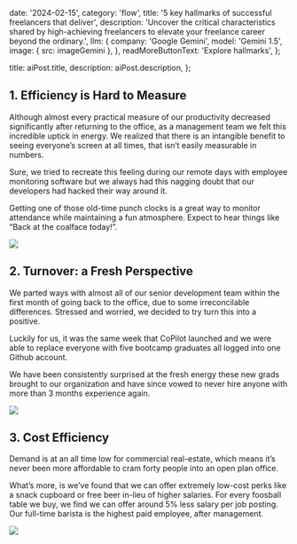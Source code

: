 
  date: '2024-02-15',
  category: 'flow',
  title: '5 key hallmarks of successful freelancers that deliver',
  description:
    'Uncover the critical characteristics shared by high-achieving freelancers to elevate your freelance career beyond the ordinary.',
  llm: {
    company: 'Google Gemini',
    model: 'Gemini 1.5',
    image: { src: imageGemini },
  },
  readMoreButtonText: 'Explore hallmarks',
};

  title: aiPost.title,
  description: aiPost.description,
};

## 1. Efficiency is Hard to Measure

Although almost every practical measure of our productivity decreased significantly after returning to the office, as a management team we felt this incredible uptick in energy. We realized that there is an intangible benefit to seeing everyone’s screen at all times, that isn’t easily measurable in numbers.

Sure, we tried to recreate this feeling during our remote days with employee monitoring software but we always had this nagging doubt that our developers had hacked their way around it.

<TopTip>
  Getting one of those old-time punch clocks is a great way to monitor
  attendance while maintaining a fun atmosphere. Expect to hear things like
  “Back at the coalface today!”.
</TopTip>

![](./punch-clock.jpg)

## 2. Turnover: a Fresh Perspective

We parted ways with almost all of our senior development team within the first month of going back to the office, due to some irreconcilable differences. Stressed and worried, we decided to try turn this into a positive.

Luckily for us, it was the same week that CoPilot launched and we were able to replace everyone with five bootcamp graduates all logged into one Github account.

We have been consistently surprised at the fresh energy these new grads brought to our organization and have since vowed to never hire anyone with more than 3 months experience again.

![](./graduation.jpg)

## 3. Cost Efficiency

Demand is at an all time low for commercial real-estate, which means it’s never been more affordable to cram forty people into an open plan office.

What’s more, is we’ve found that we can offer extremely low-cost perks like a snack cupboard or free beer in-lieu of higher salaries. For every foosball table we buy, we find we can offer around 5% less salary per job posting. Our full-time barista is the highest paid employee, after management.

![](./jars.jpg)
